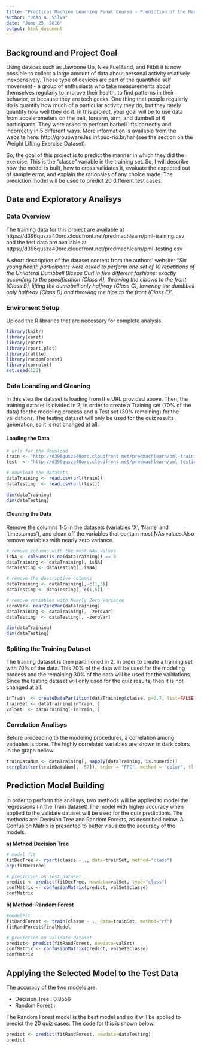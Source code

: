 ```yaml
---
title: "Practical Machine Learning Final Course - Prediction of the Manner of Doing Exercise of Training Participants"
author: "Joao A. Silva"
date: "June 25, 2016"
output: html_document
---
```


## **Background and Project Goal**
Using devices such as Jawbone Up, Nike FuelBand, and Fitbit it is now possible to collect a large amount of data about personal activity relatively inexpensively. These type of devices are part of the quantified self movement - a group of enthusiasts who take measurements about themselves regularly to improve their health, to find patterns in their behavior, or because they are tech geeks. One thing that people regularly do is quantify how much of a particular activity they do, but they rarely quantify how well they do it. In this project, your goal will be to use data from accelerometers on the belt, forearm, arm, and dumbell of 6 participants. They were asked to perform barbell lifts correctly and incorrectly in 5 different ways. More information is available from the website here: http://groupware.les.inf.puc-rio.br/har (see the section on the Weight Lifting Exercise Dataset).

So, the goal of this project is to predict the manner in which they did the exercise. This is the “classe” variable in the training set. So, I will describe how the model is built, how to cross validates it, evaluate the expected out of sample error, and explain the rationales of any choice made. The prediction model will be used to predict 20 different test cases. 

## **Data and Exploratory Analisys**

### Data Overview 
The training data for this project are available at https://d396qusza40orc.cloudfront.net/predmachlearn/pml-training.csv and the test data are available at https://d396qusza40orc.cloudfront.net/predmachlearn/pml-testing.csv

A short description of the dataset content from the authors’ website: “_Six young health participants were asked to perform one set of 10 repetitions of the Unilateral Dumbbell Biceps Curl in five different fashions: exactly according to the specification (Class A), throwing the elbows to the front (Class B), lifting the dumbbell only halfway (Class C), lowering the dumbbell only halfway (Class D) and throwing the hips to the front (Class E)_".

### Enviroment Setup

Upload the R libraries that are necessary for complete analysis.


```r
library(knitr)
library(caret)
library(rpart)
library(rpart.plot)
library(rattle)
library(randomForest)
library(corrplot)
set.seed(123)
```
### Data Loanding and Cleaning

In this step the dataset is loading from the URL provided above. Then, the training dataset is divided in 2, in order to create a Training set (70% of the data) for the modeling process and a Test set (30% remaining) for the validations. The testing dataset will only be used for the quiz results generation, so  it is not changed at all.

#### Loading the Data


```r
# urls for the download
train <- "http://d396qusza40orc.cloudfront.net/predmachlearn/pml-training.csv"
test  <- "http://d396qusza40orc.cloudfront.net/predmachlearn/pml-testing.csv"

# download the datasets
dataTraining <- read.csv(url(train))
dataTesting  <- read.csv(url(test))

dim(dataTraining)
dim(dataTesting)

```

#### Cleaning the Data
Remove the columns 1-5 in the datasets (variables ‘X’, ‘Name’ and ‘timestamps’), and clean off the variables that contain most NAs values.Also remove variables with nearly zero variance.

```r
# remove columns with the most NAs values
isNA <- colSums(is.na(dataTraining)) == 0
dataTraining <- dataTraining[, isNA] 
dataTesting <- dataTesting[, isNA] 

# remove the descriptive columns
dataTraining <- dataTraining[,-c(1,5)]
dataTesting <- dataTesting[,-c(1,5)]

# remove variables with Nearly Zero Variance
zeroVar<- nearZeroVar(dataTraining)
dataTraining <- dataTraining[, -zeroVar]
dataTesting  <- dataTesting[, -zeroVar]

dim(dataTraining)
dim(dataTesting)
```

### Spliting the Training Dataset

The training dataset is then partinioned in 2, in order to create a training set with 70% of the data. This 70% of the data will be used for the modeling process and the remaining 30% of the data will be used for the validations. Since the testing dataset will only used for the quiz results, then it is not changed at all.

```r
inTrain  <- createDataPartition(dataTraining$classe, p=0.7, list=FALSE)
trainSet <- dataTraining[inTrain, ]
valSet  <- dataTraining[-inTrain, ]
```


### Correlation Analisys

Before proceeding to the modeling procedures, a correlation among variables is done. The highly correlated variables are shown in dark colors in the graph bellow. 

```r
trainDataNum <- dataTraining[, sapply(dataTraining, is.numeric)]
corrplot(cor(trainDataNum[, -57]), order = "FPC", method = "color", tl.cex = 0.5)

```


## **Prediction Model Building**
In order to perform the analisys, two methods will be applied to model the regressions (in the Train dataset).The model with higher accuracy when applied to the validate dataset will be used for the quiz predictions. The methods are: Decision Tree and Random Forests, as described below. A Confusion Matrix is presented to better visualize the accuracy of the models.


**a) Method:Decision Tree**

```r
# model fit
fitDecTree <- rpart(classe ~ ., data=trainSet, method="class")
prp(fitDecTree)

# prediction on Test dataset
predict <- predict(fitDecTree, newdata=valSet, type="class")
confMatrix <- confusionMatrix(predict, valSet$classe)
confMatrix
```


**b) Method: Random Forest**

```r
#modelFit
fitRandForest <- train(classe ~ ., data=trainSet, method="rf")
fitRandForest$finalModel

# prediction on Validate dataset
predict<- predict(fitRandForest, newdata=valSet)
confMatrix <- confusionMatrix(predict, valSet$classe)
confMatrix
```

## **Applying the Selected Model to the Test Data**

The accuracy of the two models are:

* Decision Tree : 0.8556   
* Random Forest : 

The Random Forest model is the best model and so it will be applied to predict the 20 quiz cases. The code for this is shown below.

```r
predict <- predict(fitRandForest, newdata=dataTesting)
predict

```



















